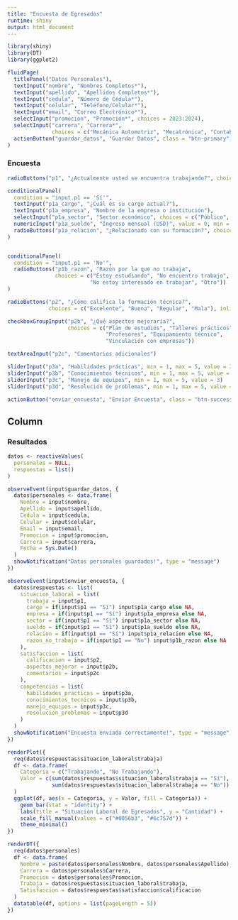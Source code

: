 ```yaml
---
title: "Encuesta de Egresados"
runtime: shiny
output: html_document
---
```


```r
library(shiny)
library(DT)
library(ggplot2)
```

```r
fluidPage(
  titlePanel("Datos Personales"),
  textInput("nombre", "Nombres Completos*"),
  textInput("apellido", "Apellidos Completos*"),
  textInput("cedula", "Número de Cédula*"),
  textInput("celular", "Teléfono/Celular*"),
  textInput("email", "Correo Electrónico*"),
  selectInput("promocion", "Promoción*", choices = 2023:2024),
  selectInput("carrera", "Carrera*",
              choices = c("Mecánica Automotriz", "Mecatrónica", "Contabilidad")),
  actionButton("guardar_datos", "Guardar Datos", class = "btn-primary")
)
```


### Encuesta

```r
radioButtons("p1", "¿Actualmente usted se encuentra trabajando?", choices = c("Sí", "No"), inline = TRUE)

conditionalPanel(
  condition = "input.p1 == 'Sí'",
  textInput("p1a_cargo", "¿Cuál es su cargo actual?"),
  textInput("p1a_empresa", "Nombre de la empresa o institución"),
  selectInput("p1a_sector", "Sector económico", choices = c("Público", "Privado", "ONG", "Otro")),
  numericInput("p1a_sueldo", "Ingreso mensual (USD)", value = 0, min = 0),
  radioButtons("p1a_relacion", "¿Relacionado con su formación?", choices = c("Sí", "No"), inline = TRUE)
)


conditionalPanel(
  condition = "input.p1 == 'No'",
  radioButtons("p1b_razon", "Razón por la que no trabaja",
               choices = c("Estoy estudiando", "No encuentro trabajo", 
                          "No estoy interesado en trabajar", "Otro"))
)

radioButtons("p2", "¿Cómo califica la formación técnica?",
             choices = c("Excelente", "Buena", "Regular", "Mala"), inline = TRUE)

checkboxGroupInput("p2b", "¿Qué aspectos mejoraría?",
                   choices = c("Plan de estudios", "Talleres prácticos", 
                               "Profesores", "Equipamiento técnico", 
                               "Vinculación con empresas"))

textAreaInput("p2c", "Comentarios adicionales")

sliderInput("p3a", "Habilidades prácticas", min = 1, max = 5, value = 3)
sliderInput("p3b", "Conocimientos técnicos", min = 1, max = 5, value = 3)
sliderInput("p3c", "Manejo de equipos", min = 1, max = 5, value = 3)
sliderInput("p3d", "Resolución de problemas", min = 1, max = 5, value = 3)

actionButton("enviar_encuesta", "Enviar Encuesta", class = "btn-success")
```

Column {data-width=650}
-----------------------------------------------------------------------

### Resultados

```r
datos <- reactiveValues(
  personales = NULL,
  respuestas = list()
)

observeEvent(input$guardar_datos, {
  datos$personales <- data.frame(
    Nombre = input$nombre,
    Apellido = input$apellido,
    Cedula = input$cedula,
    Celular = input$celular,
    Email = input$email,
    Promocion = input$promocion,
    Carrera = input$carrera,
    Fecha = Sys.Date()
  )
  showNotification("Datos personales guardados!", type = "message")
})

observeEvent(input$enviar_encuesta, {
  datos$respuestas <- list(
    situacion_laboral = list(
      trabaja = input$p1,
      cargo = if(input$p1 == "Sí") input$p1a_cargo else NA,
      empresa = if(input$p1 == "Sí") input$p1a_empresa else NA,
      sector = if(input$p1 == "Sí") input$p1a_sector else NA,
      sueldo = if(input$p1 == "Sí") input$p1a_sueldo else NA,
      relacion = if(input$p1 == "Sí") input$p1a_relacion else NA,
      razon_no_trabaja = if(input$p1 == "No") input$p1b_razon else NA
    ),
    satisfaccion = list(
      calificacion = input$p2,
      aspectos_mejorar = input$p2b,
      comentarios = input$p2c
    ),
    competencias = list(
      habilidades_practicas = input$p3a,
      conocimientos_tecnicos = input$p3b,
      manejo_equipos = input$p3c,
      resolucion_problemas = input$p3d
    )
  )
  showNotification("Encuesta enviada correctamente!", type = "message")
})

renderPlot({
  req(datos$respuestas$situacion_laboral$trabaja)
  df <- data.frame(
    Categoria = c("Trabajando", "No Trabajando"),
    Valor = c(sum(datos$respuestas$situacion_laboral$trabaja == "Sí"), 
              sum(datos$respuestas$situacion_laboral$trabaja == "No"))
  )
  ggplot(df, aes(x = Categoria, y = Valor, fill = Categoria)) +
    geom_bar(stat = "identity") +
    labs(title = "Situación Laboral de Egresados", y = "Cantidad") +
    scale_fill_manual(values = c("#0056b3", "#6c757d")) +
    theme_minimal()
})

renderDT({
  req(datos$personales)
  df <- data.frame(
    Nombre = paste(datos$personales$Nombre, datos$personales$Apellido),
    Carrera = datos$personales$Carrera,
    Promocion = datos$personales$Promocion,
    Trabaja = datos$respuestas$situacion_laboral$trabaja,
    Satisfaccion = datos$respuestas$satisfaccion$calificacion
  )
  datatable(df, options = list(pageLength = 5))
})
```
